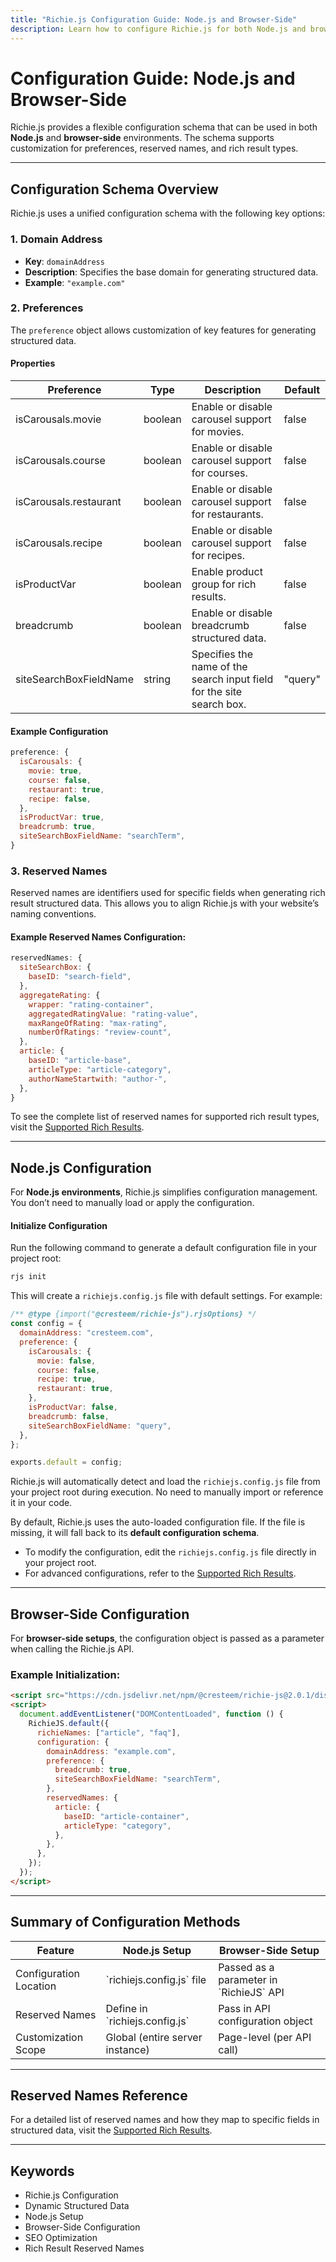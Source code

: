 ```yaml
---
title: "Richie.js Configuration Guide: Node.js and Browser-Side"
description: Learn how to configure Richie.js for both Node.js and browser-side environments. Follow the same configuration schema with different implementation methods. Customize reserved names for specific rich result types.
---
```



# Configuration Guide: Node.js and Browser-Side

Richie.js provides a flexible configuration schema that can be used in both **Node.js** and **browser-side** environments. The schema supports customization for preferences, reserved names, and rich result types.

---

## Configuration Schema Overview

Richie.js uses a unified configuration schema with the following key options:

### **1. Domain Address**

- **Key**: `domainAddress`
- **Description**: Specifies the base domain for generating structured data.
- **Example**: `"example.com"`

### **2. Preferences**

The `preference` object allows customization of key features for generating structured data.

#### **Properties**


<Table>
  <thead>
    <Tr>
      <Th>Preference</Th>
      <Th>Type</Th>
      <Th>Description</Th>
      <Th>Default</Th>
    </Tr>
  </thead>
  <tbody>
    <Tr>
      <Td>isCarousals.movie</Td>
      <Td>boolean</Td>
      <Td>Enable or disable carousel support for movies.</Td>
      <Td>false</Td>
    </Tr>
    <Tr>
      <Td>isCarousals.course</Td>
      <Td>boolean</Td>
      <Td>Enable or disable carousel support for courses.</Td>
      <Td>false</Td>
    </Tr>
    <Tr>
      <Td>isCarousals.restaurant</Td>
      <Td>boolean</Td>
      <Td>Enable or disable carousel support for restaurants.</Td>
      <Td>false</Td>
    </Tr>
    <Tr>
      <Td>isCarousals.recipe</Td>
      <Td>boolean</Td>
      <Td>Enable or disable carousel support for recipes.</Td>
      <Td>false</Td>
    </Tr>
    <Tr>
      <Td>isProductVar</Td>
      <Td>boolean</Td>
      <Td>Enable product group for rich results.</Td>
      <Td>false</Td>
    </Tr>
    <Tr>
      <Td>breadcrumb</Td>
      <Td>boolean</Td>
      <Td>Enable or disable breadcrumb structured data.</Td>
      <Td>false</Td>
    </Tr>
    <Tr>
      <Td>siteSearchBoxFieldName</Td>
      <Td>string</Td>
      <Td>
        Specifies the name of the search input field for the site search box.
      </Td>
      <Td>"query"</Td>
    </Tr>
  </tbody>
</Table>

#### **Example Configuration**

```javascript
preference: {
  isCarousals: {
    movie: true,
    course: false,
    restaurant: true,
    recipe: false,
  },
  isProductVar: true,
  breadcrumb: true,
  siteSearchBoxFieldName: "searchTerm",
}
```

### **3. Reserved Names**

Reserved names are identifiers used for specific fields when generating rich result structured data. This allows you to align Richie.js with your website’s naming conventions.

#### Example Reserved Names Configuration:

```javascript
reservedNames: {
  siteSearchBox: {
    baseID: "search-field",
  },
  aggregateRating: {
    wrapper: "rating-container",
    aggregatedRatingValue: "rating-value",
    maxRangeOfRating: "max-rating",
    numberOfRatings: "review-count",
  },
  article: {
    baseID: "article-base",
    articleType: "article-category",
    authorNameStartwith: "author-",
  },
}
```

To see the complete list of reserved names for supported rich result types, visit the [Supported Rich Results](/docs/exploring-rich-results-with-richie-js).

---

## Node.js Configuration

For **Node.js environments**, Richie.js simplifies configuration management. You don’t need to manually load or apply the configuration.

#### Initialize Configuration

Run the following command to generate a default configuration file in your project root:

```bash
rjs init
```

This will create a `richiejs.config.js` file with default settings. For example:

```javascript
/** @type {import("@cresteem/richie-js").rjsOptions} */
const config = {
  domainAddress: "cresteem.com",
  preference: {
    isCarousals: {
      movie: false,
      course: false,
      recipe: true,
      restaurant: true,
    },
    isProductVar: false,
    breadcrumb: false,
    siteSearchBoxFieldName: "query",
  },
};

exports.default = config;
```

Richie.js will automatically detect and load the `richiejs.config.js` file from your project root during execution. No need to manually import or reference it in your code.

By default, Richie.js uses the auto-loaded configuration file. If the file is missing, it will fall back to its **default configuration schema**.

- To modify the configuration, edit the `richiejs.config.js` file directly in your project root.
- For advanced configurations, refer to the [Supported Rich Results](/docs/exploring-rich-results-with-richie-js).

---

## Browser-Side Configuration

For **browser-side setups**, the configuration object is passed as a parameter when calling the Richie.js API.

### Example Initialization:

```html
<script src="https://cdn.jsdelivr.net/npm/@cresteem/richie-js@2.0.1/dist/browser/bundle.min.js"></script>
<script>
  document.addEventListener("DOMContentLoaded", function () {
    RichieJS.default({
      richieNames: ["article", "faq"],
      configuration: {
        domainAddress: "example.com",
        preference: {
          breadcrumb: true,
          siteSearchBoxFieldName: "searchTerm",
        },
        reservedNames: {
          article: {
            baseID: "article-container",
            articleType: "category",
          },
        },
      },
    });
  });
</script>
```

---

## Summary of Configuration Methods

<Table>
  <thead>
    <Tr>
      <Th>Feature</Th>
      <Th>Node.js Setup</Th>
      <Th>Browser-Side Setup</Th>
    </Tr>
  </thead>
  <tbody>
    <Tr>
      <Td>Configuration Location</Td>
      <Td>`richiejs.config.js` file</Td>
      <Td>Passed as a parameter in `RichieJS` API</Td>
    </Tr>
    <Tr>
      <Td>Reserved Names</Td>
      <Td>Define in `richiejs.config.js`</Td>
      <Td>Pass in API configuration object</Td>
    </Tr>
    <Tr>
      <Td>Customization Scope</Td>
      <Td>Global (entire server instance)</Td>
      <Td>Page-level (per API call)</Td>
    </Tr>
  </tbody>
</Table>

---

## Reserved Names Reference

For a detailed list of reserved names and how they map to specific fields in structured data, visit the [Supported Rich Results](/docs/exploring-rich-results-with-richie-js).

---

## Keywords

<ul className={style.keywords}>
  <li>Richie.js Configuration</li>
  <li>Dynamic Structured Data</li>
  <li>Node.js Setup</li>
  <li>Browser-Side Configuration</li>
  <li>SEO Optimization</li>
  <li>Rich Result Reserved Names</li>
</ul>
